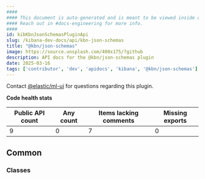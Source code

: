 ```yaml
---
####
#### This document is auto-generated and is meant to be viewed inside our experimental, new docs system.
#### Reach out in #docs-engineering for more info.
####
id: kibKbnJsonSchemasPluginApi
slug: /kibana-dev-docs/api/kbn-json-schemas
title: "@kbn/json-schemas"
image: https://source.unsplash.com/400x175/?github
description: API docs for the @kbn/json-schemas plugin
date: 2025-03-16
tags: ['contributor', 'dev', 'apidocs', 'kibana', '@kbn/json-schemas']
---
```




Contact [@elastic/ml-ui](https://github.com/orgs/elastic/teams/ml-ui) for questions regarding this plugin.

**Code health stats**

| Public API count  | Any count | Items lacking comments | Missing exports |
|-------------------|-----------|------------------------|-----------------|
| 9 | 0 | 7 | 0 |

## Common

### Classes
<DocDefinitionList data={kbnJsonSchemasObj.common.classes}/>

